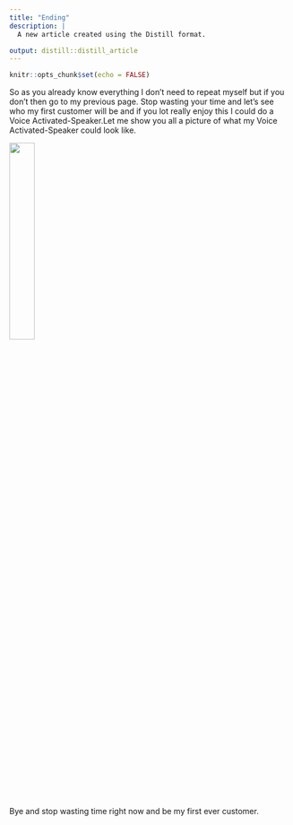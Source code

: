 ```yaml
---
title: "Ending"
description: |
  A new article created using the Distill format.

output: distill::distill_article
---
```


```r
knitr::opts_chunk$set(echo = FALSE)
```

So as you already know everything I don't need to repeat myself but if you don't then go to my previous page. Stop wasting your time and let's see who my first customer will be and if you lot really enjoy this I could do a Voice Activated-Speaker.Let me show you all a picture of what my Voice Activated-Speaker could look like.


![](images/yaya.jpg){width=30%}

Bye and stop wasting time right now and be my first ever customer.